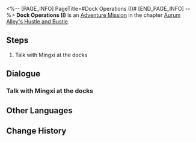 <%-- [PAGE_INFO]
PageTitle=#Dock Operations (I)#
[END_PAGE_INFO] --%>
{{Stub|Dialogue, characters, and location(s)}}
{{Mission Infobox
|id            = 8003214
|title         = 
|image         = Mission Dock Operations (I).png
|type          = Adventure
|event_name    = 
|chapter       = Aurum Alley's Hustle and Bustle
|requirements  = [[Adventure Mission]] ''[[Back in Business (I)]]'' completed
|summary       = Miss Secretary has officially informed you that, with your help, the Aurum Alley Merchant Guild has successfully achieved their revenue goal for this phase, and will spend part of the revenue on dock maintenance and renovations. She also ordered plenty of snacks from Tall Auntie for you to enjoy.<br />Though Miss Secretary didn't state it directly, you should take this as a reward for helping everyone reach the revenue target for this phase.
|characters    = <!--characters that appear in this mission-->
|startLocation = <!--location as it intially appears on the mission screen-->
|world         = <!--i.e. Penacony-->
|area          = <!--i.e. A Child's Dream-->
|prev          = 
|next          = Dock Operations (I)
|exp           = 
|credits       = 
|stellarJade   = 
|other         = 
}}
'''Dock Operations (I)''' is an [[Adventure Mission]] in the chapter [[Aurum Alley's Hustle and Bustle]].

==Steps==
# Talk with Mingxi at the docks

<!--
==Gameplay Notes==

--><!--
==Trial Character==

-->
==Dialogue==
{{Stub Dialogue}}
===Talk with Mingxi at the docks===
{{Mission Description|type=adventure|location=<!--to be added-->|As of now, you are an essential aspect of Mingxi's planned "Aurum Alley Revival Project." Do what you can to restore the prosperity of Aurum Alley.<br />Go talk with Mingxi and see what you can help with right now.}}
{{Dialogue Start}}
:{{tx}}
{{Dialogue End}}

==Other Languages==
{{Other Languages
|en   = Dock Operations (I)
|zhs  = 码头经营•其一
|zht  = 碼頭經營•其一
|ja   = 埠頭経営・その1
|ko   = 부두 경영•1
|es   = Operación en el muelle I
|fr   = Opérations des docks (I)
|ru   = Управление причалом I
|th   = การบริหารท่าเรือ 1
|vi   = Kinh Doanh Bến Cảng 1
|de   = Dockoperationen 1
|id   = Operasi Dermaga 1
|pt   = Operações da Doca (I)
}}

==Change History==
{{Change History|1.3}}
